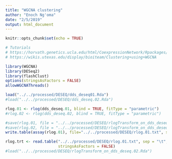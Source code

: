 ```yaml
---
title: "WGCNA clustering"
author: "Enoch Ng'oma"
date: "2/5/2019"
output: html_document
---
```


```r
knitr::opts_chunk$set(echo = TRUE)

# Tutorials
# https://horvath.genetics.ucla.edu/html/CoexpressionNetwork/Rpackages/WGCNA/Tutorials/FemaleLiver-02-networkConstr-man.pdf
# https://wikis.utexas.edu/display/bioiteam/Clustering+using+WGCNA

library(WGCNA)
library(DESeq2)
library(flashClust)
options(stringsAsFactors = FALSE)
allowWGCNAThreads()
```

```r
load("../../processed/DESEQ/dds_deseq01.Rda")
#load("../../processed/DESEQ/dds_deseq.02.Rda")

rlog.01 <- rlog(dds_deseq.01, blind = TRUE, fitType = "parametric")
#rlog.02 <- rlog(dds_deseq.02, blind = TRUE, fitType = "parametric")

#save(rlog.01, file = "../../processed/DESEQ/rlogTransform_on_dds_deseq.01.Rda")
#save(rlog.02, file = "../../processed/DESEQ/rlogTransform_on_dds_deseq.02.Rda")
write.table(assay(rlog.01), file="../../processed/DESEQ/rlog.01.txt", sep="\t")

rlog.trt <- read.table("../../processed/DESEQ/rlog.01.txt", sep = "\t",
                       stringsAsFactors = FALSE)
#load("../../processed/DESEQ/rlogTransform_on_dds_deseq.02.Rda")


```



```r

```


